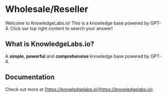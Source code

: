 # Wholesale/Reseller
 
Welcome to KnowledgeLabs.io! This is a knowledge base powered by GPT-4. Click our top right content to search your answer!  

## What is KnowledgeLabs.io?

A **simple**, **powerful** and **comprehensive** knowledge base powered by GPT-4.

## Documentation

Check out more at [https://knowledgelabs.io](https://knowledgelabs.io).
